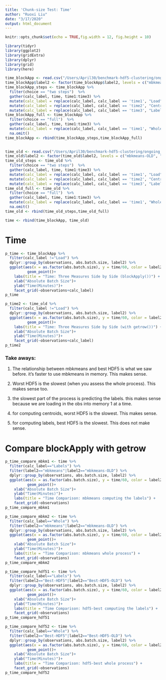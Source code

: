 ```yaml
---
title: 'Chunk-size Test: Time'
author: "Ruoxi Liu"
date: "3/17/2020"
output: html_document
---
```



```r
knitr::opts_chunk$set(echo = TRUE,fig.width = 12, fig.height = 10)
```

```r
library(tidyr)
library(ggplot2)
library(gridExtra)
library(dplyr)
library(grid)
library(here)
```

```r
time_blockApp <- read.csv("/Users/April30/benchmark-hdf5-clustering/ongoing_analysis/ChunkTest/TENxBrainData/Output/new_time.csv", header=TRUE, sep=",")
time_blockApp$label2 <- factor(time_blockApp$label2, levels = c("mbkmeans", "Best-HDF5", "Worst-HDF5"))
time_blockApp_steps <- time_blockApp %>% 
  filter(choice == "two steps")  %>% 
  gather(calc_label, time, time1:time3) %>%
  mutate(calc_label = replace(calc_label, calc_label == 'time1', "Load")) %>%
  mutate(calc_label = replace(calc_label, calc_label == 'time2', "Centroid")) %>%
  mutate(calc_label = replace(calc_label, calc_label == 'time3', "Labels")) 
time_blockApp_full <- time_blockApp %>% 
  filter(choice == "full")  %>% 
  gather(calc_label, time, time1:time3) %>%
  mutate(calc_label = replace(calc_label, calc_label == 'time1', "Whole")) %>%
  na.omit()
time_blockApp <- rbind(time_blockApp_steps,time_blockApp_full)
  

time_old <- read.csv("/Users/April30/benchmark-hdf5-clustering/ongoing_analysis/ChunkTest/TENxBrainData/Output/before_BloackApp/new_time_old.csv", header=TRUE, sep=",")
time_old$label2 <- factor(time_old$label2, levels = c("mbkmeans-OLD", "Best-HDF5-OLD", "Worst-HDF5-OLD"))
time_old_steps <- time_old %>% 
  filter(choice == "two steps")  %>% 
  gather(calc_label, time, time1:time3) %>%
  mutate(calc_label = replace(calc_label, calc_label == 'time1', "Load")) %>%
  mutate(calc_label = replace(calc_label, calc_label == 'time2', "Centroid")) %>%
  mutate(calc_label = replace(calc_label, calc_label == 'time3', "Labels")) 
time_old_full <- time_old %>% 
  filter(choice == "full")  %>% 
  gather(calc_label, time, time1:time3) %>%
  mutate(calc_label = replace(calc_label, calc_label == 'time1', "Whole")) %>%
  na.omit()
time_old <- rbind(time_old_steps,time_old_full)

time <- rbind(time_blockApp, time_old)
```

# Time
```r
p_time <- time_blockApp %>% 
  filter(calc_label !="Load") %>%
  dplyr::group_by(observations, abs.batch.size, label2) %>% 
  ggplot(aes(x = as.factor(abs.batch.size), y = time/60, color = label2)) +
          geom_point()+
    labs(title = "Time: Three Measures Side by Side (blockApply())") + 
    xlab("Absolute Batch Size")+
    ylab("Time(Minutes)")+
    facet_grid(~observations+calc_label)
p_time
```
```r
p_time2 <- time_old %>% 
  filter(calc_label !="Load") %>%
  dplyr::group_by(observations, abs.batch.size, label2) %>% 
  ggplot(aes(x = as.factor(abs.batch.size), y = time/60, color = label2)) +
          geom_point()+
    labs(title = "Time: Three Measures Side by Side (with getrow())") + 
    xlab("Absolute Batch Size")+
    ylab("Time(Minutes)")+
    facet_grid(~observations+calc_label)
p_time2
```

### Take aways:
1. The relationship between mbkmeans and best HDF5 is what we saw before. it’s faster to use mbkmeans in memory. This makes sense.

2. Worst HDF5 is the slowest (when you assess the whole process).  This makes sense too.

3. the slowest part of the process is predicting the labels. this makes sense because we are loading in the obs into memory 1 at a time.

4. for computing centroids, worst HDF5 is the slowest. This makes sense.

5. for computing labels, best HDF5 is the slowest. This does not make sense.

# Compare blockApply with getrow
```r
p_time_compare_mbkm1 <- time %>% 
  filter(calc_label=="Labels") %>%
  filter(label2=="mbkmeans"|label2=="mbkmeans-OLD") %>%
  dplyr::group_by(observations, abs.batch.size, label2) %>% 
  ggplot(aes(x = as.factor(abs.batch.size), y = time/60, color = label2)) +
          geom_point()+
    xlab("Absolute Batch Size")+
    ylab("Time(Minutes)")+
    labs(title = "Time Comparison: mbkmeans computing the labels") + 
    facet_grid(~observations)
p_time_compare_mbkm1
```

```r
p_time_compare_mbkm2 <- time %>% 
  filter(calc_label=="Whole") %>%
  filter(label2=="mbkmeans"|label2=="mbkmeans-OLD") %>%
  dplyr::group_by(observations, abs.batch.size, label2) %>% 
  ggplot(aes(x = as.factor(abs.batch.size), y = time/60, color = label2)) +
          geom_point()+
    xlab("Absolute Batch Size")+
    ylab("Time(Minutes)")+
    labs(title = "Time Comparison: mbkmeans whole process") + 
    facet_grid(~observations)
p_time_compare_mbkm2
```

```r
p_time_compare_hdf51 <- time %>% 
  filter(calc_label=="Labels") %>%
  filter(label2=="Best-HDF5"|label2=="Best-HDF5-OLD") %>%
  dplyr::group_by(observations, abs.batch.size, label2) %>% 
  ggplot(aes(x = as.factor(abs.batch.size), y = time/60, color = label2)) +
          geom_point()+
    xlab("Absolute Batch Size")+
    ylab("Time(Minutes)")+
    labs(title = "Time Comparison: hdf5-best computing the labels") + 
    facet_grid(~observations)
p_time_compare_hdf51
```
```r
p_time_compare_hdf52 <- time %>% 
  filter(calc_label=="Whole") %>%
  filter(label2=="Best-HDF5"|label2=="Best-HDF5-OLD") %>%
  dplyr::group_by(observations, abs.batch.size, label2) %>% 
  ggplot(aes(x = as.factor(abs.batch.size), y = time/60, color = label2)) +
          geom_point()+
    xlab("Absolute Batch Size")+
    ylab("Time(Minutes)")+
    labs(title = "Time Comparison: hdf5-best whole process") + 
    facet_grid(~observations)
p_time_compare_hdf52
```
